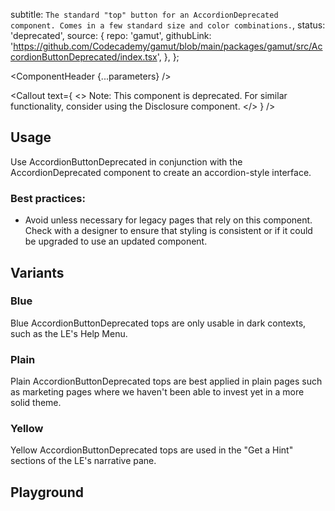 


  subtitle: `The standard "top" button for an AccordionDeprecated component.
Comes in a few standard size and color combinations.`,
  status: 'deprecated',
  source: {
    repo: 'gamut',
    githubLink:
      'https://github.com/Codecademy/gamut/blob/main/packages/gamut/src/AccordionButtonDeprecated/index.tsx',
  },
};

<Meta of={AccordionButtonDeprecatedStories} />

<ComponentHeader {...parameters} />

<Callout
  text={
    <>
      Note: This component is deprecated. For similar functionality, consider
      using the <LinkTo id="Molecules/Disclosure">Disclosure</LinkTo> component.
    </>
  }
/>

## Usage

Use AccordionButtonDeprecated in conjunction with the AccordionDeprecated component to create an accordion-style interface.

### Best practices:

- Avoid unless necessary for legacy pages that rely on this component. Check with a designer to ensure that styling is consistent or if it could be upgraded to use an updated component.

## Variants

### Blue

Blue AccordionButtonDeprecated tops are only usable in dark contexts, such as the LE's Help Menu.

<Canvas of={AccordionButtonDeprecatedStories.Blue} />

### Plain

Plain AccordionButtonDeprecated tops are best applied in plain pages such as marketing pages where we haven't been able to invest yet in a more solid theme.

<Canvas of={AccordionButtonDeprecatedStories.Plain} />

### Yellow

Yellow AccordionButtonDeprecated tops are used in the "Get a Hint" sections of the LE's narrative pane.

<Canvas of={AccordionButtonDeprecatedStories.Yellow} />

## Playground

<Canvas sourceState="shown" of={AccordionButtonDeprecatedStories.Default} />

<Controls />
